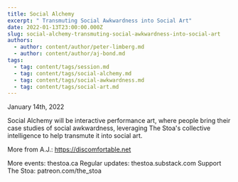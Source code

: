 ```yaml
---
title: Social Alchemy
excerpt: " Transmuting Social Awkwardness into Social Art"
date: 2022-01-13T23:00:00.000Z
slug: social-alchemy-transmuting-social-awkwardness-into-social-art
authors:
  - author: content/author/peter-limberg.md
  - author: content/author/aj-bond.md
tags:
  - tag: content/tags/session.md
  - tag: content/tags/social-alchemy.md
  - tag: content/tags/social-awkwardness.md
  - tag: content/tags/social-art.md
---
```


January 14th, 2022

Social Alchemy will be interactive performance art, where people bring their case studies of social awkwardness, leveraging The Stoa's collective intelligence to help transmute it into social art.

More from A.J.: https://discomfortable.net

More events: thestoa.ca
Regular updates: thestoa.substack.com
Support The Stoa: patreon.com/the_stoa

